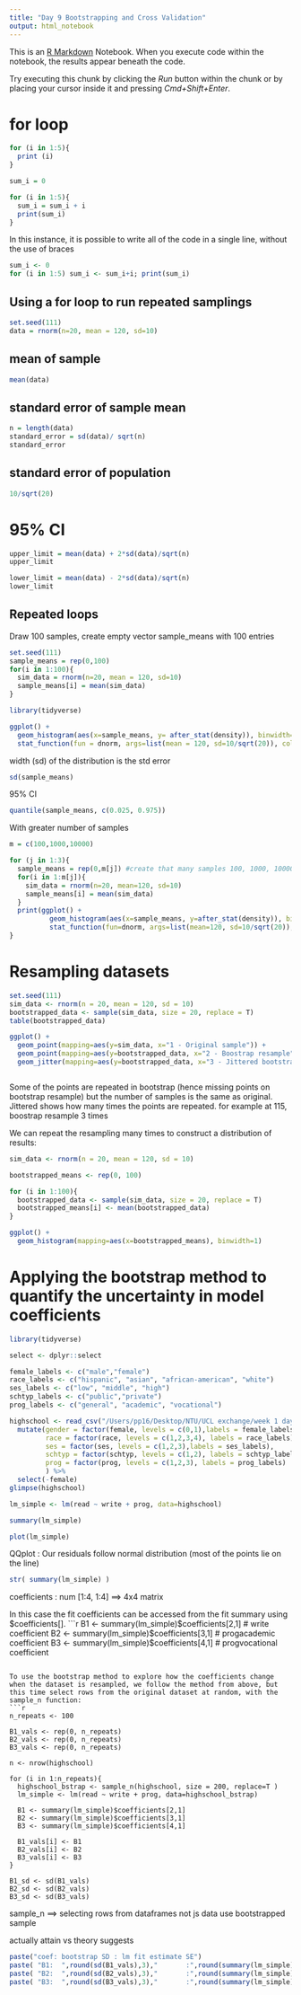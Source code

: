 ```yaml
---
title: "Day 9 Bootstrapping and Cross Validation"
output: html_notebook
---
```


This is an [R Markdown](http://rmarkdown.rstudio.com) Notebook. When you execute code within the notebook, the results appear beneath the code. 

Try executing this chunk by clicking the *Run* button within the chunk or by placing your cursor inside it and pressing *Cmd+Shift+Enter*. 

# for loop

```r
for (i in 1:5){
  print (i)
}
```
```r
sum_i = 0

for (i in 1:5){
  sum_i = sum_i + i
  print(sum_i)
}
```
In this instance, it is possible to write all of the code in a single line, without the use of braces

```r
sum_i <- 0
for (i in 1:5) sum_i <- sum_i+i; print(sum_i)
```

## Using a for loop to run repeated samplings

```r
set.seed(111)
data = rnorm(n=20, mean = 120, sd=10)

```

## mean of sample
```r
mean(data)
```

## standard error of sample mean
```r
n = length(data)
standard_error = sd(data)/ sqrt(n)
standard_error
```
## standard error of population
```r
10/sqrt(20)
```

# 95% CI
```r
upper_limit = mean(data) + 2*sd(data)/sqrt(n)
upper_limit
```

```r
lower_limit = mean(data) - 2*sd(data)/sqrt(n)
lower_limit
```

## Repeated loops

Draw 100 samples, create empty vector sample_means with 100 entries
```r
set.seed(111)
sample_means = rep(0,100)
for(i in 1:100){
  sim_data = rnorm(n=20, mean = 120, sd=10)
  sample_means[i] = mean(sim_data)
}
```

```r
library(tidyverse)

ggplot() + 
  geom_histogram(aes(x=sample_means, y= after_stat(density)), binwidth=1) +
  stat_function(fun = dnorm, args=list(mean = 120, sd=10/sqrt(20)), color="red")                 
```
width (sd) of the distribution is the std error 
```r
sd(sample_means)
```

95% CI 
```r
quantile(sample_means, c(0.025, 0.975))
```

With greater number of samples
```r
m = c(100,1000,10000)

for (j in 1:3){
  sample_means = rep(0,m[j]) #create that many samples 100, 1000, 10000
  for(i in 1:m[j]){
    sim_data = rnorm(n=20, mean=120, sd=10)
    sample_means[i] = mean(sim_data)
  }
  print(ggplot() + 
          geom_histogram(aes(x=sample_means, y=after_stat(density)), binwidth=1) + 
          stat_function(fun=dnorm, args=list(mean=120, sd=10/sqrt(20)), color = "red")) 
}

```

# Resampling datasets
```r
set.seed(111)
sim_data <- rnorm(n = 20, mean = 120, sd = 10)
bootstrapped_data <- sample(sim_data, size = 20, replace = T)
table(bootstrapped_data)  

```
```r
ggplot() +
  geom_point(mapping=aes(y=sim_data, x="1 - Original sample")) +
  geom_point(mapping=aes(y=bootstrapped_data, x="2 - Boostrap resample")) +
  geom_jitter(mapping=aes(y=bootstrapped_data, x="3 - Jittered bootstrap resample"))



```
Some of the points are repeated in bootstrap (hence missing points on bootstrap resample) but the number of samples is the same as original. 
Jittered shows how many times the points are repeated. for example at 115, boostrap resample 3 times 

We can repeat the resampling many times to construct a distribution of results:

```r
sim_data <- rnorm(n = 20, mean = 120, sd = 10)

bootstrapped_means <- rep(0, 100)

for (i in 1:100){
  bootstrapped_data <- sample(sim_data, size = 20, replace = T)
  bootstrapped_means[i] <- mean(bootstrapped_data)
}
```

```r
ggplot() +
  geom_histogram(mapping=aes(x=bootstrapped_means), binwidth=1)
```

# Applying the bootstrap method to quantify the uncertainty in model coefficients
```r
library(tidyverse)

select <- dplyr::select

female_labels <- c("male","female")
race_labels <- c("hispanic", "asian", "african-american", "white")
ses_labels <- c("low", "middle", "high")
schtyp_labels <- c("public","private")
prog_labels <- c("general", "academic", "vocational")

highschool <- read_csv("/Users/pp16/Desktop/NTU/UCL exchange/week 1 day 3/hsb2.csv", col_types = "dfffffddddd") %>%
  mutate(gender = factor(female, levels = c(0,1),labels = female_labels),
         race = factor(race, levels = c(1,2,3,4), labels = race_labels),
         ses = factor(ses, levels = c(1,2,3),labels = ses_labels),
         schtyp = factor(schtyp, levels = c(1,2), labels = schtyp_labels),
         prog = factor(prog, levels = c(1,2,3), labels = prog_labels)
         ) %>%
  select(-female)
glimpse(highschool)
```
```r
lm_simple <- lm(read ~ write + prog, data=highschool)

summary(lm_simple)
```
```r
plot(lm_simple)
```

QQplot : Our residuals follow normal distribution (most of the points lie on the line)

```r
str( summary(lm_simple) )
```
coefficients : num [1:4, 1:4] ==> 4x4 matrix

In this case the fit coefficients can be accessed from the fit summary using $coefficients[].
```r
B1 <- summary(lm_simple)$coefficients[2,1] # write coefficient
B2 <- summary(lm_simple)$coefficients[3,1] # progacademic coefficient
B3 <- summary(lm_simple)$coefficients[4,1] # progvocational coefficient

```

To use the bootstrap method to explore how the coefficients change when the dataset is resampled, we follow the method from above, but this time select rows from the original dataset at random, with the sample_n function:
```r
n_repeats <- 100

B1_vals <- rep(0, n_repeats)
B2_vals <- rep(0, n_repeats)
B3_vals <- rep(0, n_repeats)

n <- nrow(highschool)

for (i in 1:n_repeats){
  highschool_bstrap <- sample_n(highschool, size = 200, replace=T )
  lm_simple <- lm(read ~ write + prog, data=highschool_bstrap)
  
  B1 <- summary(lm_simple)$coefficients[2,1]
  B2 <- summary(lm_simple)$coefficients[3,1]
  B3 <- summary(lm_simple)$coefficients[4,1]
  
  B1_vals[i] <- B1
  B2_vals[i] <- B2
  B3_vals[i] <- B3
}

B1_sd <- sd(B1_vals)
B2_sd <- sd(B2_vals)
B3_sd <- sd(B3_vals)
```
sample_n ==> selecting rows from dataframes not js data 
use bootstrapped sample 

actually attain vs theory suggests
```r
paste("coef: bootstrap SD : lm fit estimate SE")
paste( "B1:  ",round(sd(B1_vals),3),"       :",round(summary(lm_simple)$coefficients[2,2],3))
paste( "B2:  ",round(sd(B2_vals),3),"       :",round(summary(lm_simple)$coefficients[3,2],3))
paste( "B3:  ",round(sd(B3_vals),3),"       :",round(summary(lm_simple)$coefficients[4,2],3))
```

